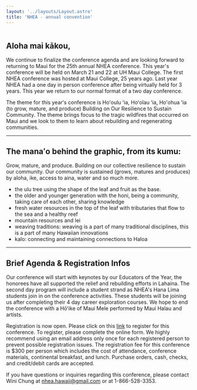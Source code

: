 ```yaml
---
layout: '../layouts/Layout.astro'
title: 'NHEA - annual convention'
---
```


<Image float="right" />

<h2 class="text-[olivedrab] sm:mt-0">Aloha mai kākou,</h2>

We continue to finalize the conference agenda and are looking forward to returning to Maui for the 25th annual NHEA conference. This year's conference will be held on March 21 and 22 at UH Maui College. The first NHEA conference was hosted at Maui College, 25 years ago. Last year NHEA had a one day in person conference after being virtually held for 3 years. This year we return to our normal format of a two day conference.

The theme for this yearʻs conference is Hoʻoulu ʻia, Hoʻolau ʻia, Hoʻohua ʻia (to grow, mature, and produce) Building on Our Resilience to Sustain Community. The theme brings focus to the tragic wildfires that occurred on Maui and we look to them to learn about rebuilding and regenerating communities.

<hr />

## The manaʻo behind the graphic, from its kumu:

Grow, mature, and produce. Building on our collective resilience to sustain our community. Our community is sustained (grows, matures and produces) by aloha, ike, access to aina, water and so much more.

- the ulu tree using the shape of the leaf and fruit as the base.
- the older and younger generation with the honi, being a community, taking care of each other, sharing knowledge
- fresh water resources in the top of the leaf with tributaries that flow to the sea and a healthy reef
- mountain resources and lei
- weaving traditions: weaving is a part of many traditional disciplines, this is a part of many Hawaiian innovations
- kalo: connecting and maintaining connections to Haloa

<hr />

## Brief Agenda & Registration Infos

Our conference will start with keynotes by our Educators of the Year, the honorees have all supported the relief and rebuilding efforts in Lahaina. The second day program will include a student strand as NHEA's Hana Lima students join in on the conference activities. These students will be joining us after completing their 4 day career exploration courses. We hope to end the conference with a Hōʻike of Maui Mele performed by Maui Halau and artists.

Registration is now open. Please click on this [link](#) to register for this conference. To register, please complete the online form. We highly recommend using an email address only once for each registered person to prevent possible registration issues. The registration fee for this conference is $300 per person which includes the cost of attendance, conference materials, continental breakfast, and lunch. Purchase orders, cash, checks, and credit/debit cards are accepted.

If you have questions or inquiries regarding this conference, please contact Wini Chung at [nhea.hawaii@gmail.com](nhea.hawaii@gmail.com) or at 1-866-528-3353.
